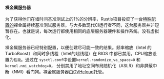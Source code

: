 #### 裸金属服务器

为了获得他们在墙时间基准测试上的1%的分辨率，Rustls项目投资了一台[特殊配置的][服务器配置]裸金属持续基准测试服务器。与大多数现代CI运行者不同，这台服务器并非短暂存在。也就是说，每次运行都使用相同的底层服务器硬件和操作系统。没有虚拟化。

裸金属服务器已经特别配置，以便创建尽可能一致的结果。频率缩放（Intel 的 TurboBoost）和同时多线程（Intel的超线程）在 BIOS 中都已禁用。CPU缩放设置为`性能`。通过在 `sysctl.conf`中设置`kernel.randomize_va_space=0` 和 `kernel.nmi_watchdog=0`， 分别禁用了地址空间布局随机化（ASLR）和非屏蔽中断（NMI）看门狗。裸金属服务器由[OVHcloud][OVHcloud]托管。

[服务器配置]: https://github.com/rust-lang/rustc-perf/blob/master/docs/zh/perf-runner.md
[OVHcloud]: https://www.ovhcloud.com/en/